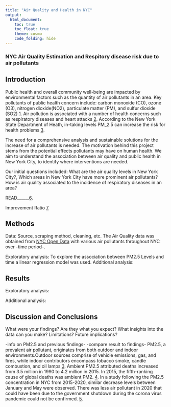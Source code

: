 ```yaml
---
title: "Air Quality and Health in NYC"
output: 
  html_document:
    toc: true
    toc_float: true
    theme: cosmo
    code_folding: hide
---
```


### NYC Air Quality Estimation and Respitory disease risk due to air pollutants 

## Introduction 

Public health and overall community well-being are impacted by environmental factors such as the quantity of air pollutants in an area. Key pollutants of public health concern include: carbon monoxide (CO), ozone (O3), nitrogen dioxide(NO2), particulate matter (PM), and sulfur dioxide (SO2) [1](https://www.who.int/health-topics/air-pollution#tab=tab_1). Air pollution is associated with a number of health concerns such as respiratory diseases and heart attacks [2](https://www.epa.gov/report-environment/air#:~:text=Air%20pollution%2C%20whether%20indoors%20or,respiratory%20symptoms%2C%20and%20premature%20mortality.). According to the New York State Department of Heath, in-taking levels PM_2.5 can increase the risk for health problems [3](https://www.health.ny.gov/environmental/indoors/air/pmq_a.htm). 

The need for a comprehensive analysis and sustainable solutions for the increase of air pollutants is needed. The motivation behind this project stems from the potential effects pollutants may have on human health. We aim to understand the association between air quality and public health in New York City, to identify where interventions are needed. 

Our initial questions included: What are the air quality levels in New York City?, Which areas in New York City have more prominent air pollutants? How is air quality associated to the incidence of respiratory diseases in an area?


READ______[6](https://pubs.acs.org/doi/10.1021/acs.est.0c00694). 

Improvement Ratio [7](https://www.sciencedirect.com/science/article/pii/S0013935120314523?via%3Dihub)

## Methods 

Data: Source, scraping method, cleaning, etc.
The Air Quality data was obtained from [NYC Open Data](https://data.cityofnewyork.us/Environment/Air-Quality/c3uy-2p5r) with various air pollutants throughout NYC over -time period-. 

Exploratory analysis: 
To explore the association between PM2.5 Levels and time a linear regression model was used. 
Additional analysis: 

## Results 

Exploratory analysis: 

Additional analysis: 

## Discussion and Conclusions
What were your findings? 
Are they what you expect? 
What insights into the data can you make?
Limitations? 
Future implications? 



-info on PM2.5 and previous findings-
-compare result to findings- 
PM2.5, a prevalent air pollutant, originates from both outdoor and indoor environments.Outdoor sources comprise of vehicle emissions, gas, and fires, while indoor contributors encompass tobacco smoke, candle combustion, and oil lamps [3](https://www.health.ny.gov/environmental/indoors/air/pmq_a.htm). Ambient PM2.5 attributed deaths increased from 3.5 million in 1990 to 4.2 million in 2015. In 2015, the fifth-ranking cause of global deaths was ambient PM2. [4](https://www.ncbi.nlm.nih.gov/pmc/articles/PMC5439030/). In a study following the PM2.5 concentration in NYC from 2015-2020, similar decrease levels between January and May were observed. There was less air pollutant in 2020 that could have been due to the government shutdown during the corona virus pandemic could not be confirmed. [5](https://www.ncbi.nlm.nih.gov/pmc/articles/PMC7314691/#bb0010). 
